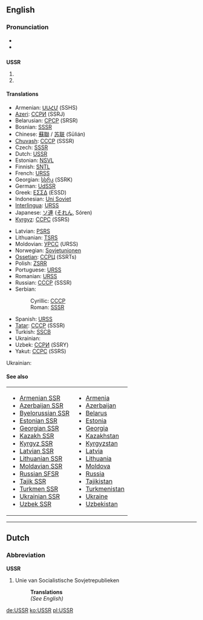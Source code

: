 {{wikipedia}}
==English==

===Pronunciation===
* {{IPA|/ˌjuɛsɛs'ɑ(r)/}}
* {{SAMPA|yu-es-es-ar}}

==={{initialism}}===
'''USSR'''

# {{abbreviation of|Union of Soviet Socialist Republics}}
# {{abbreviation of|Ukrainian Soviet Socialist Republic}}

====Translations====
{{trans-top|Union of Soviet Socialist Republics}}
* Armenian: [[ՍՍՀՄ]] (SSHS)
* [[Azeri]]: [[ССРИ]] (SSRJ)
* Belarusian: [[СРСР]] (SRSR)
* Bosnian: [[SSSR#Bosnian|SSSR]] {{m}}
* Chinese: [[蘇聯]] / [[苏联]] (Sūlián)
* [[Chuvash]]: [[СССР]] (SSSR)
* Czech: [[SSSR]]
* Dutch: [[#Dutch|USSR]]
* Estonian: [[NSVL]]
* Finnish: [[SNTL]]
* French: [[URSS]] {{f}}
* Georgian: [[სსრკ]] (SSRK)
* German: [[UdSSR]]
* Greek: [[ΕΣΣΔ]] (ESSD) {{f}}
* Indonesian: [[Uni Soviet]]
* [[Interlingua]]: [[URSS]]
* Japanese: [[ソ連]] ([[それん]], Sóren)
* [[Kyrgyz]]: [[ССРС]] (SSRS)
{{trans-mid}}
* Latvian: [[PSRS]]
* Lithuanian: [[TSRS]]
* Moldovian: [[УРСС]] (URSS)
* Norwegian: [[Sovjetunionen]]
* [[Ossetian]]: [[ССРЦ]] (SSRTs)
* Polish: [[ZSRR]]
* Portuguese: [[URSS]] {{f}}
* Romanian: [[URSS]]
* Russian: [[СССР]] (SSSR) {{m}}
* Serbian:
*: Cyrillic: [[СССР#Serbian|СССР]] {{m}}
*: Roman: [[SSSR#Serbian|SSSR]] {{m}}
* Spanish: [[URSS]] {{f}}
* [[Tatar]]: [[СССР]] (SSSR)
* Turkish: [[SSCB]]
* Ukrainian: {{t-|uk|СРСР|tr=SRSR|sc=Cyrl}}
* Uzbek: [[ССPИ]] (SSRY)
* Yakut: [[ССРС]] (SSRS)
{{trans-bottom}}

{{trans-top|Ukrainian Soviet Socialist Republic}}
Ukrainian: {{t-|uk|УРСР|tr=URSR|sc=Cyrl}}
{{trans-mid}}
{{trans-bottom}}

====See also====
{| width="275px"
|-
| valign="top" |
* [[Armenian SSR]]
* [[Azerbaijan SSR]]
* [[Byelorussian SSR]]
* [[Estonian SSR]]
* [[Georgian SSR]]
* [[Kazakh SSR]]
* [[Kyrgyz SSR]]
* [[Latvian SSR]]
* [[Lithuanian SSR]]
* [[Moldavian SSR]]
* [[Russian SFSR]]
* [[Tajik SSR]]
* [[Turkmen SSR]]
* [[Ukrainian SSR]]
* [[Uzbek SSR]]
| valign="top" |
* [[Armenia]]
* [[Azerbaijan]]
* [[Belarus]]
* [[Estonia]]
* [[Georgia]]
* [[Kazakhstan]]
* [[Kyrgyzstan]]
* [[Latvia]]
* [[Lithuania]]
* [[Moldova]]
* [[Russia]]
* [[Tajikistan]]
* [[Turkmenistan]]
* [[Ukraine]]
* [[Uzbekistan]]
|}

----

==Dutch==

===Abbreviation===
'''USSR'''

# Unie van Socialistische Sovjetrepublieken
#: '''Translations'''
#: ''(See English)''

[[de:USSR]]
[[ko:USSR]]
[[pl:USSR]]